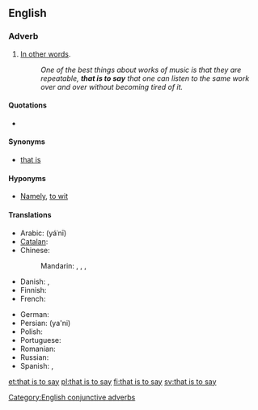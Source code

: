 ==English==

===Adverb===
{{en-adv|-|pos=[[that]] [[is]] [[to]] [[say]]}}

# {{context|conjunctive}} [[in other words|In other words]]. {{non-gloss definition|Used to introduce a [[clarification]], simplification, or explanation}}
#: ''One of the best things about works of music is that they are repeatable, '''that is to say''' that one can listen to the same work over and over without becoming tired of it.''

====Quotations====
* {{seeCites}}

====Synonyms====
* {{sense|in other words}} [[that is]]

====Hyponyms====
* {{sense|in other words}} [[namely|Namely]], [[to wit]]

====Translations====
{{trans-top|in other words}}
* Arabic: {{Arab|[[يعني]]}} (yáʿnī)
* [[Catalan]]: {{t|ca|és a dir}}
* Chinese:
*: Mandarin: {{t-|cmn|就是說|sc=Hani}}, {{t-|cmn|就是说|tr=jiùshìshuō|sc=Hani}}, {{t-|cmn|換句話說|sc=Hani}}, {{t-|cmn|换句话说|tr=huànjùhuàshuō|sc=Hani}}
* Danish: {{t|da|det vil sige}}, {{t|da|dvs.}}
* Finnish: {{t-|fi|toisin sanoen}}
* French: {{t-|fr|c'est-à-dire}}
{{trans-mid}}
* German: {{t+|de|das heißt}}
* Persian: {{fa-Arab|[[یعنی]]}} (ya'ni)
* Polish: {{t+|pl|czyli}}
* Portuguese: {{t|pt|ou seja}}
* Romanian: {{t+|ro|adică}}
* Russian: {{t+|ru|то есть}}
* Spanish: {{t-|es|o sea}}, {{t|es|es decir}}
{{trans-bottom}}

[[Category:English conjunctive adverbs]]

[[et:that is to say]]
[[pl:that is to say]]
[[fi:that is to say]]
[[sv:that is to say]]